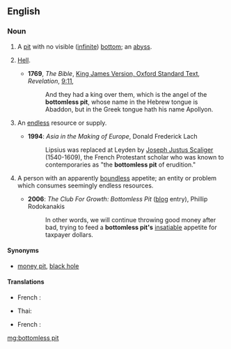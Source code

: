 ==English==
{{wikipedia}}

===Noun===
{{en-noun}}

# A [[pit]] with no visible ([[infinite]]) [[bottom]]; an [[abyss]].
# {{label|en|biblical}} [[hell|Hell]].
#* '''1769''', ''The Bible'', [[s:Bible (King James)|King James Version, Oxford Standard Text]], ''Revelation'', [[s:Bible (King James)/Revelation#Chapter 9|9:11]],
#*: And they had a king over them, which is the angel of the '''bottomless pit''', whose name in the Hebrew tongue is Abaddon, but in the Greek tongue hath his name Apollyon.
# {{label|en|figuratively}} An [[endless]] resource or supply.
#* '''1994''': ''Asia in the Making of Europe'', Donald Frederick Lach
#*: Lipsius was replaced at Leyden by [[w:Joseph Justus Scaliger|Joseph Justus Scaliger]] (1540-1609), the French Protestant scholar who was known to contemporaries as "the '''bottomless pit''' of erudition."
# {{label|en|figuratively}} A person with an apparently [[boundless]] appetite; an entity or problem which consumes seemingly endless resources.
#* '''2006''': ''The Club For Growth: Bottomless Pit'' ([[blog]] entry), Phillip Rodokanakis
#*: In other words, we will continue throwing good money after bad, trying to feed a '''bottomless pit's''' [[insatiable]] appetite for taxpayer dollars.

====Synonyms====
* {{sense|an entity or problem which consumes seemingly endless resources}} [[money pit]], [[black hole]]

====Translations====
{{trans-top|Hell}}
* French : {{t+|fr|abîme|m}}
{{trans-mid}}
* Thai: {{t|th|ช่องบาดาล|tr=chɔ̂ɔng-baa-daan|sc=Thai}}
{{trans-bottom}}
{{trans-top|endless resource or supply}}
* French : {{t+|fr|abîme|m}}
{{trans-mid}}
{{trans-bottom}}

[[mg:bottomless pit]]